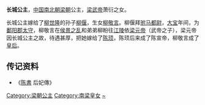 {{東亞女性歷史人物
| 名稱=
| 身份=[[南朝梁|梁朝]]公主
| 畫像=
| 說明=
| 姓=萧
| 名=
| 封爵=[[公主|公主]]
| 位號=
| 封號=长城公主
| 出生年=
| 逝世年=
| 諡號=
| 墳墓=
| 父親=[[梁武帝|梁武帝]]萧衍
| 夫=[[柳偃|柳偃]]
| 女婿=[[陈宣帝|陈宣帝]]
| 女=[[柳敬言|柳敬言]]
|}}
'''长城公主'''，[[中国|中国]][[南北朝|南北朝]][[南朝梁|梁朝]]公主，[[梁武帝|梁武帝]]萧衍之女。

长城公主嫁给了[[柳世隆|柳世隆]]的孙子[[柳偃|柳偃]]，生女[[柳敬言|柳敬言]]。柳偃拜[[驸马都尉|驸马都尉]]，[[大宝_(南梁)|大宝]]年间，为[[鄱阳郡|鄱阳郡]][[太守|太守]]，柳敬言在[[侯景之乱|侯景之乱]]和弟弟柳盼往[[江陵|江陵]]依[[梁元帝|梁元帝]]（武帝之子），梁元帝因长城公主之故，待遇甚厚，把她嫁给了[[陈顼|陈顼]]，陈顼后来成了陈宣帝，柳敬言成了[[皇后|皇后]]。

== 传记资料 ==
*《[[陈書|陈書]] 后妃傳》

[[Category:梁朝公主|Category:梁朝公主]]
[[Category:南梁皇女|Category:南梁皇女]]
[[Category:蘭陵蕭氏|~]]